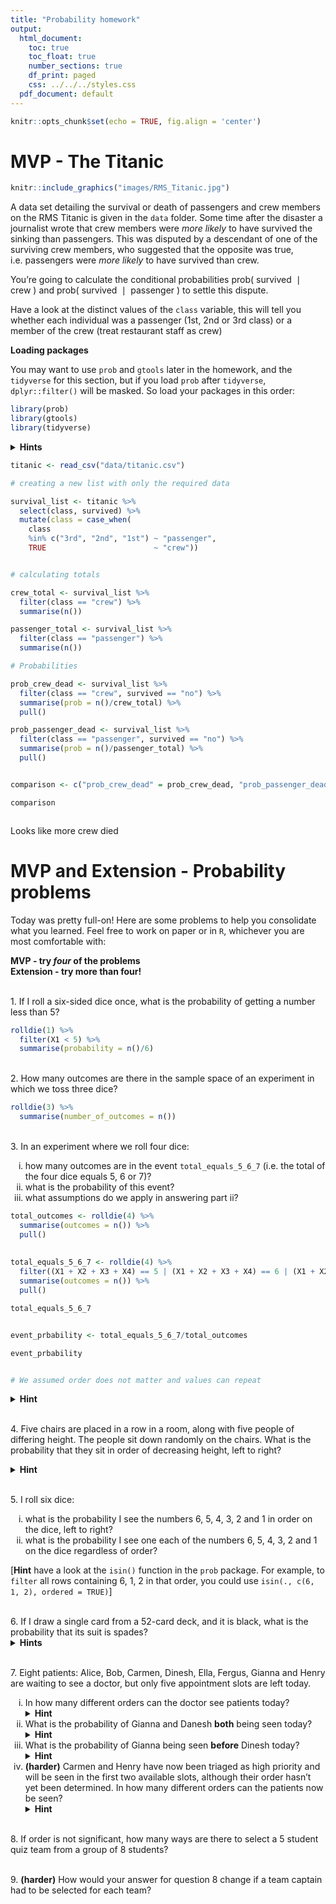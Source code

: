 ```yaml
---
title: "Probability homework"
output:
  html_document:
    toc: true
    toc_float: true
    number_sections: true
    df_print: paged
    css: ../../../styles.css
  pdf_document: default
---
```


```r
knitr::opts_chunk$set(echo = TRUE, fig.align = 'center')
```

# MVP - The Titanic

```r
knitr::include_graphics("images/RMS_Titanic.jpg")
```

A data set detailing the survival or death of passengers and crew members on the RMS Titanic is given in the `data` folder. Some time after the disaster a journalist wrote that crew members were *more likely* to have survived the sinking than passengers. This was disputed by a descendant of one of the surviving crew members, who suggested that the opposite was true, i.e. passengers were *more likely* to have survived than crew.  

You're going to calculate the conditional probabilities $\textrm{prob}(\textrm{ survived } \mid \textrm{ crew })$ and $\textrm{prob}(\textrm{ survived } \mid \textrm{ passenger })$ to settle this dispute.

Have a look at the distinct values of the `class` variable, this will tell you whether each individual was a passenger (1st, 2nd or 3rd class) or a member of the crew (treat restaurant staff as crew)

**Loading packages**

You may want to use `prob` and `gtools` later in the homework, and the `tidyverse` for this section, but if you load `prob` after `tidyverse`, `dplyr::filter()` will be masked. So load your packages in this order:

```r
library(prob)
library(gtools)
library(tidyverse)
```

<details>
<summary>**Hints**</summary>

* You may want to create a `crew` column containing values `TRUE` or `FALSE` to help with this
* For $\textrm{prob}(\textrm{ survived } \mid \textrm{ crew })$ think 'what proportion of the crew survived?', and similar for $\textrm{prob}(\textrm{ survived } \mid \textrm{ passenger })$ 

</details>

```r

titanic <- read_csv("data/titanic.csv")

# creating a new list with only the required data

survival_list <- titanic %>% 
  select(class, survived) %>% 
  mutate(class = case_when(
    class 
    %in% c("3rd", "2nd", "1st") ~ "passenger",
    TRUE                        ~ "crew"))


# calculating totals

crew_total <- survival_list %>% 
  filter(class == "crew") %>% 
  summarise(n())

passenger_total <- survival_list %>% 
  filter(class == "passenger") %>% 
  summarise(n())

# Probabilities

prob_crew_dead <- survival_list %>% 
  filter(class == "crew", survived == "no") %>% 
  summarise(prob = n()/crew_total) %>% 
  pull()

prob_passenger_dead <- survival_list %>% 
  filter(class == "passenger", survived == "no") %>% 
  summarise(prob = n()/passenger_total) %>% 
  pull()


comparison <- c("prob_crew_dead" = prob_crew_dead, "prob_passenger_dead" = prob_passenger_dead)

comparison



```
Looks like more crew died



# MVP and Extension - Probability problems

Today was pretty full-on! Here are some problems to help you consolidate what you learned. Feel free to work on paper or in `R`, whichever you are most comfortable with:

**MVP - try _four_ of the problems**  
**Extension - try more than four!**

<br>
1. If I roll a six-sided dice once, what is the probability of getting a number less than 5?

```r

rolldie(1) %>% 
  filter(X1 < 5) %>% 
  summarise(probability = n()/6)

```



<br>
2. How many outcomes are there in the sample space of an experiment in which we toss three dice?


```r

rolldie(3) %>% 
  summarise(number_of_outcomes = n())

```


<br>
3. In an experiment where we roll four dice:

  i. how many outcomes are in the event `total_equals_5_6_7` (i.e. the total of the four dice equals $5$, $6$ or $7$)?
  ii. what is the probability of this event?
  iii. what assumptions do we apply in answering part ii?
  

```r

total_outcomes <- rolldie(4) %>%
  summarise(outcomes = n()) %>% 
  pull()
  
  
total_equals_5_6_7 <- rolldie(4) %>% 
  filter((X1 + X2 + X3 + X4) == 5 | (X1 + X2 + X3 + X4) == 6 | (X1 + X2 + X3 + X4) == 7) %>% 
  summarise(outcomes = n()) %>% 
  pull()

total_equals_5_6_7


event_prbability <- total_equals_5_6_7/total_outcomes

event_prbability


# We assumed order does not matter and values can repeat

```
  

<details>
<summary>**Hint**</summary>
For part i, `rowSums(.)` may help you setup up the necessary random variable `total` (or you can use `pivot_longer()`)
</details>

<br>
4. Five chairs are placed in a row in a room, along with five people of differing height. The people sit down randomly on the chairs. What is the probability that they sit in order of decreasing height, left to right?

<details>
<summary>**Hint**</summary>
```r

chair_arrangements <- as_tibble(
  permutations(
    n = 5,
    r = 5,
    v = 1:5,
    repeats.allowed = F
  )) %>% 
  summarise(n()) %>% 
  pull()

outcome_probaility <- 1/chair_arrangements

outcome_probaility
```


This is an arrangement where order matters. Of all the possible arrangements, how many are correct?
</details>

<br>
5. I roll six dice:

  i. what is the probability I see the numbers 6, 5, 4, 3, 2 and 1 in order on the dice, left to right?
  ii. what is the probability I see one each of the numbers 6, 5, 4, 3, 2 and 1 on the dice regardless of order?
  
[**Hint** have a look at the `isin()` function in the `prob` package. For example, to `filter` all rows containing $6$, $1$, $2$ in that order, you could use `isin(., c(6, 1, 2), ordered = TRUE)`]
  
<br>
6. If I draw a single card from a 52-card deck, and it is black, what is the probability that its suit is spades? <br>
<details> 
<summary>**Hints**</summary>

* Investigate the `cards()` function in the `prob` package, if you'd like to try this in R (make a deck without jokers). 
* You could think about adding your own `black_card` random variable to the sample space, which would be `TRUE` if the `suit` is 'Spade' or 'Club', and `FALSE` otherwise.

</details>

<br>
7. Eight patients: Alice, Bob, Carmen, Dinesh, Ella, Fergus, Gianna and Henry are waiting to see a doctor, but only five appointment slots are left today. 

  i. In how many different orders can the doctor see patients today?<br>
  <details> 
  <summary>**Hint**</summary>
  `permutations()` returns a matrix, but it's better to convert it to a tibble with `as_tibble()`. You can then set column names etc.]
  </details>
  
  ii. What is the probability of Gianna and Danesh **both** being seen today?<br>
  <details> 
  <summary>**Hint**</summary> 
  Filter using `isin()`
  </details>
  
  iii. What is the probability of Gianna being seen **before** Dinesh today?<br>
  <details> 
  <summary>**Hint**</summary>
  Think about the `ordered =` argument of `isin()`
  </details>
  
  iv. **(harder)** Carmen and Henry have now been triaged as high priority and will be seen in the first two available slots, although their order hasn't yet been determined. In how many different orders can the patients now be seen?<br>
  <details> 
  <summary>**Hint**</summary>
  Think of this as a two-step experiment: (1) choose order of high priority patients, (2) choose order of remaining patients. Get separate tibbles for steps (1) and (2) and then `merge()` them (make sure the column names are all distinct however or `merge()` will try to join on any repeated column names - not what we want).]
  </details>
  
<br>
8. If order is not significant, how many ways are there to select a 5 student quiz team from a group of 8 students?

<br>
9. **(harder)** How would your answer for question 8 change if a team captain had to be selected for each team?



